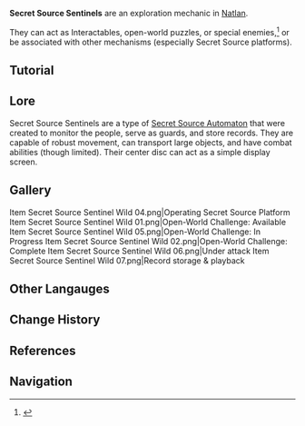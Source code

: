 {{Terminology Infobox
|image   = <gallery>Item Secret Source Sentinel Wild 03.png|[[Isle of Tozoz#Secret Source Sentinel|Interactable]] on Isle of Tozoz</gallery>
|type    = Exploration
|region  = Natlan
}}
'''Secret Source Sentinels''' are an exploration mechanic in [[Natlan]]. 

They can act as Interactables, open-world puzzles, or special enemies,<ref name="OYHM">{{Ref/Quest|Open Your Heart to Me}}</ref> or be associated with other mechanisms (especially Secret Source platforms).

==Tutorial==
{{Tutorial|Secret Source Sentinels}}
<!--
==Achievements==
{{Achievement Topic Table|topic=Secret Source Sentinel}}
-->
==Lore==
Secret Source Sentinels are a type of [[Secret Source Automaton]] that were created to monitor the people, serve as guards, and store records. They are capable of robust movement, can transport large objects, and have combat abilities (though limited). Their center disc can act as a simple display screen.

==Gallery==
<gallery>
Item Secret Source Sentinel Wild 04.png|Operating Secret Source Platform
Item Secret Source Sentinel Wild 01.png|Open-World Challenge: Available
Item Secret Source Sentinel Wild 05.png|Open-World Challenge: In Progress
Item Secret Source Sentinel Wild 02.png|Open-World Challenge: Complete
Item Secret Source Sentinel Wild 06.png|Under attack
Item Secret Source Sentinel Wild 07.png|Record storage & playback
</gallery>

==Other Langauges==
{{Other Languages
|en       = Secret Source Sentinel
|zhs      = 秘源哨机
|zhs_rm   = 
|zht      = 秘源哨機
|zht_rm   = 
|zh_tl    = 
|ja       = 秘源哨戒機
|ja_rm    = 
|ja_tl    = 
|ko       = 비밀근원 파수기
|ko_tl    = 
|es       = Centinela Fuentenigma
|es_tl    = Enigmatic Source Sentinel
|fr       = Sentinelle de source secrète
|fr_tl    = Secret Source Sentinel
|ru       = Страж таинственного источника
|ru_tl    = 
|th       = Secret Source Sentinel
|vi       = Thủ Vệ Bí Ẩn
|vi_tl    = 
|de       = Geheimquellen-Automaton &ndash; Wache
|de_tl    = 
|id       = Secret Source Sentinel
|pt       = Sentinelas da Fonte Secreta
|pt_tl    = 
|tr       = Gizli Kaynak Nöbetçisi
|tr_tl    = 
|it       = Sentinella della Fonte segreta
|it_tl    = 
}}

==Change History==
{{Change History|5.2}}

==References==
{{Reflist}}

==Navigation==
{{Exploration Navbox|Natlan}}